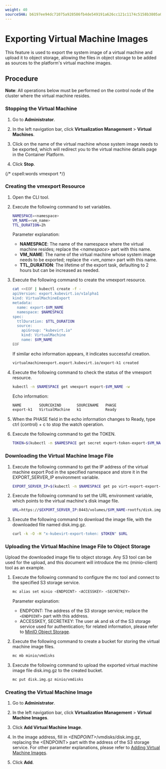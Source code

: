 ```yaml
---
weight: 40
sourceSHA: b6197ee94dc71075a928586fb4de549191a626cc121c1174c5158b3805a0dd06
---
```


# Exporting Virtual Machine Images

This feature is used to export the system image of a virtual machine and upload it to object storage, allowing the files in object storage to be added as sources to the platform's virtual machine images.

## Procedure

**Note**: All operations below must be performed on the control node of the cluster where the virtual machine resides.
<Steps>
### Stopping the Virtual Machine

1. Go to **Administrator**.

2. In the left navigation bar, click **Virtualization Management** > **Virtual Machines**.

3. Click on the name of the virtual machine whose system image needs to be exported, which will redirect you to the virtual machine details page in the Container Platform.

4. Click **Stop**.

{/* cspell:words vmexport */}

### Creating the vmexport Resource

1. Open the CLI tool.

2. Execute the following command to set variables.

   ```bash
   NAMESPACE=<namespace>
   VM_NAME=<vm_name>
   TTL_DURATION=2h
   ```

   Parameter explanation:

   - **NAMESPACE**: The name of the namespace where the virtual machine resides; replace the *\<namespace>* part with this name.
   - **VM\_NAME**: The name of the virtual machine whose system image needs to be exported; replace the *\<vm\_name>* part with this name.
   - **TTL\_DURATION**: The lifetime of the export task, defaulting to 2 hours but can be increased as needed.

3. Execute the following command to create the vmexport resource.

   ```bash
   cat <<EOF | kubectl create -f -
   apiVersion: export.kubevirt.io/v1alpha1
   kind: VirtualMachineExport
   metadata:
     name: export-$VM_NAME
     namespace: $NAMESPACE
   spec:
     ttlDuration: $TTL_DURATION
     source:
       apiGroup: "kubevirt.io"
       kind: VirtualMachine
       name: $VM_NAME
   EOF
   ```

   If similar echo information appears, it indicates successful creation.

   ```bash
   virtualmachineexport.export.kubevirt.io/export-k1 created
   ```

4. Execute the following command to check the status of the vmexport resource.

   ```bash
   kubectl -n $NAMESPACE get vmexport export-$VM_NAME -w
   ```

   Echo information:

   ```bash
   NAME        SOURCEKIND       SOURCENAME   PHASE
   export-k1   VirtualMachine   k1           Ready
   ```

5. When the PHASE field in the echo information changes to Ready, type ctrl (control) + c to stop the watch operation.

6. Execute the following command to get the TOKEN.

   ```bash
   TOKEN=$(kubectl -n $NAMESPACE get secret export-token-export-$VM_NAME -o jsonpath={.data.token} | base64 -d)
   ```

### Downloading the Virtual Machine Image File

1. Execute the following command to get the IP address of the virtual machine export Pod in the specified namespace and store it in the EXPORT\_SERVER\_IP environment variable.

   ```bash
   EXPORT_SERVER_IP=$(kubectl -n $NAMESPACE get po virt-export-export-$VM_NAME -o jsonpath='{.status.podIP}')
   ```

2. Execute the following command to set the URL environment variable, which points to the virtual machine's disk image file.

   ```bash
   URL=https://$EXPORT_SERVER_IP:8443/volumes/$VM_NAME-rootfs/disk.img.gz
   ```

3. Execute the following command to download the image file, with the downloaded file named disk.img.gz.

   ```bash
   curl -k -O -H "x-kubevirt-export-token: $TOKEN" $URL
   ```

### Uploading the Virtual Machine Image File to Object Storage

Upload the downloaded image file to object storage. Any S3 tool can be used for the upload, and this document will introduce the mc (minio-client) tool as an example.

1. Execute the following command to configure the mc tool and connect to the specified S3 storage service.

   ```bash
   mc alias set minio <ENDPOINT> <ACCESSKEY> <SECRETKEY>
   ```

   Parameter explanation:

   - ENDPOINT: The address of the S3 storage service; replace the `<ENDPOINT>` part with this address.
   - ACCESSKEY, SECRETKEY: The user ak and sk of the S3 storage service used for authentication; for related information, please refer to [MinIO Object Storage](https://min.io/docs/minio/kubernetes/upstream/index.html?ref=docs-redirect).

2. Execute the following command to create a bucket for storing the virtual machine image files.

   ```bash
   mc mb minio/vmdisks
   ```

3. Execute the following command to upload the exported virtual machine image file disk.img.gz to the created bucket.

   ```bash
   mc put disk.img.gz minio/vmdisks
   ```

### Creating the Virtual Machine Image

1. Go to **Administrator**.

2. In the left navigation bar, click **Virtualization Management** > **Virtual Machine Images**.

3. Click **Add Virtual Machine Image**.

4. In the image address, fill in *\<ENDPOINT>*/vmdisks/disk.img.gz, replacing the \<ENDPOINT> part with the address of the S3 storage service. For other parameter explanations, please refer to [Adding Virtual Machine Images](../functions/add_image.md).

5. Click **Add**.
</Steps>
